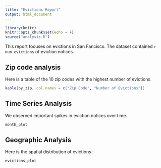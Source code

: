 ```yaml
---
title: "Evictions Report"
output: html_document
---
```


```r
library(knitr)
knitr::opts_chunk$set(echo = F)
source("analysis.R")
```

This report focuses on evictions in San Fancisco. The dataset 
contained `r num_evictions` of eviction notices.

## Zip code analysis
Here is a table of the 10 zip codes with the highest number of evictions.

``` r
kable(by_zip, col.names = c("Zip Code", "Number of Evictions"))
```

## Time Series Analysis
We observed important spikes in eviction notices over time.

``` r
month_plot
```

## Geographic Analysis
Here is the spatial distribution of evictions :

```r
evictions_plot
```